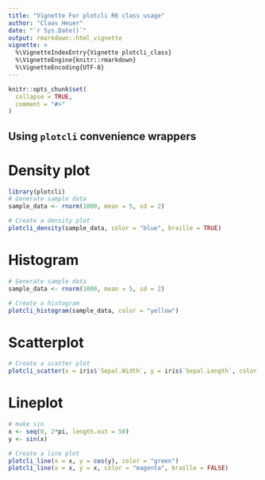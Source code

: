 ```yaml
---
title: "Vignette For plotcli R6 class usage"
author: "Claas Heuer"
date: "`r Sys.Date()`"
output: rmarkdown::html_vignette
vignette: >
  %\VignetteIndexEntry{Vignette plotcli_class}
  %\VignetteEngine{knitr::rmarkdown}
  %\VignetteEncoding{UTF-8}
---
```

  
```r
knitr::opts_chunk$set(
  collapse = TRUE,
  comment = "#>"
)
```

## Using `plotcli` convenience wrappers

# Density plot

```r
library(plotcli)
# Generate sample data
sample_data <- rnorm(1000, mean = 5, sd = 2)

# Create a density plot
plotcli_density(sample_data, color = "blue", braille = TRUE)
``` 

# Histogram

```r
# Generate sample data
sample_data <- rnorm(1000, mean = 5, sd = 2)

# Create a histogram
plotcli_histogram(sample_data, color = "yellow")
``` 

# Scatterplot

```r
# Create a scatter plot
plotcli_scatter(x = iris$`Sepal.Width`, y = iris$`Sepal.Length`, color = "magenta", braille = FALSE)
``` 

# Lineplot

```r

# make sin 
x <- seq(0, 2*pi, length.out = 50)
y <- sin(x)

# Create a line plot
plotcli_line(x = x, y = cos(y), color = "green")
plotcli_line(x = x, y = x, color = "magenta", braille = FALSE)
``` 


